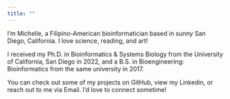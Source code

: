 ```yaml
---
title: ""
---
```


I'm Michelle, a Filipino-American bioinformatician based in sunny San Diego, California. I love science, reading, and art!

I received my Ph.D. in Bioinformatics & Systems Biology from the University of California, San Diego in 2022, and a B.S. in Bioengineering: Bioinformatics from the same university in 2017.

You can check out some of my projects on GitHub, view my Linkedin, or reach out to me via Email. I'd love to connect sometime!